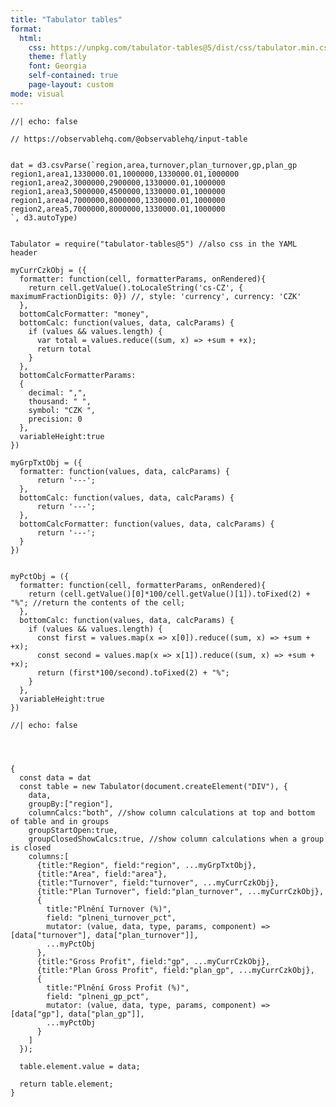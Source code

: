 ```yaml
---
title: "Tabulator tables"
format:
  html:
    css: https://unpkg.com/tabulator-tables@5/dist/css/tabulator.min.css
    theme: flatly
    font: Georgia
    self-contained: true
    page-layout: custom
mode: visual
---
```


```ojs
//| echo: false

// https://observablehq.com/@observablehq/input-table


dat = d3.csvParse(`region,area,turnover,plan_turnover,gp,plan_gp
region1,area1,1330000.01,1000000,1330000.01,1000000
region1,area2,3000000,2900000,1330000.01,1000000
region1,area3,5000000,4500000,1330000.01,1000000
region1,area4,7000000,8000000,1330000.01,1000000
region2,area5,7000000,8000000,1330000.01,1000000
`, d3.autoType)


Tabulator = require("tabulator-tables@5") //also css in the YAML header

myCurrCzkObj = ({
  formatter: function(cell, formatterParams, onRendered){
    return cell.getValue().toLocaleString('cs-CZ', { maximumFractionDigits: 0}) //, style: 'currency', currency: 'CZK'
  },
  bottomCalcFormatter: "money",
  bottomCalc: function(values, data, calcParams) {
    if (values && values.length) {
      var total = values.reduce((sum, x) => +sum + +x);
      return total
    }
  },
  bottomCalcFormatterParams:
  {
    decimal: ",",
    thousand: " ",
    symbol: "CZK ",
    precision: 0
  },
  variableHeight:true
})

myGrpTxtObj = ({
  formatter: function(values, data, calcParams) {
      return '---';
  },
  bottomCalc: function(values, data, calcParams) {
      return '---';
  },
  bottomCalcFormatter: function(values, data, calcParams) {
      return '---';
  }
})


myPctObj = ({
  formatter: function(cell, formatterParams, onRendered){
    return (cell.getValue()[0]*100/cell.getValue()[1]).toFixed(2) + "%"; //return the contents of the cell;
  },
  bottomCalc: function(values, data, calcParams) {
    if (values && values.length) {
      const first = values.map(x => x[0]).reduce((sum, x) => +sum + +x);
      const second = values.map(x => x[1]).reduce((sum, x) => +sum + +x);
      return (first*100/second).toFixed(2) + "%";
    }
  },
  variableHeight:true
})

```

```ojs
//| echo: false




{
  const data = dat
  const table = new Tabulator(document.createElement("DIV"), {
    data,
    groupBy:["region"],
    columnCalcs:"both", //show column calculations at top and bottom of table and in groups
    groupStartOpen:true,
    groupClosedShowCalcs:true, //show column calculations when a group is closed
    columns:[
      {title:"Region", field:"region", ...myGrpTxtObj},
      {title:"Area", field:"area"},
      {title:"Turnover", field:"turnover", ...myCurrCzkObj},
      {title:"Plan Turnover", field:"plan_turnover", ...myCurrCzkObj},
      {
        title:"Plnění Turnover (%)",
        field: "plneni_turnover_pct",
        mutator: (value, data, type, params, component) => [data["turnover"], data["plan_turnover"]],
        ...myPctObj
      },
      {title:"Gross Profit", field:"gp", ...myCurrCzkObj},
      {title:"Plan Gross Profit", field:"plan_gp", ...myCurrCzkObj},
      {
        title:"Plnění Gross Profit (%)",
        field: "plneni_gp_pct",
        mutator: (value, data, type, params, component) => [data["gp"], data["plan_gp"]],
        ...myPctObj
      }
    ]
  });

  table.element.value = data;

  return table.element;
}

```
